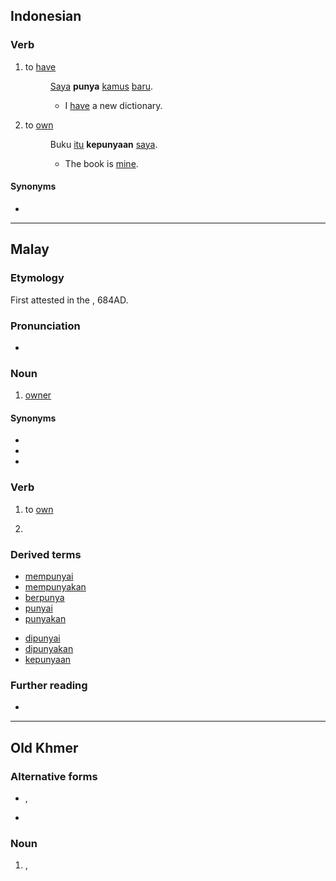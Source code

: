 ==Indonesian==

===Verb===
{{id-verb}}

# to [[have]]
#: [[saya|Saya]] '''punya''' [[kamus]] [[baru]].
#:* I [[have]] a new dictionary.
# to [[own]]
#: Buku [[itu]] '''kepunyaan''' [[saya]].
#:* The book is [[mine]].

====Synonyms====
* {{l|id|milik}}

----

==Malay==

===Etymology===
First attested in the {{w|Talang Tuo inscription}}, 684AD.

===Pronunciation===
* {{rhymes|ms|a|s=2}}

===Noun===
{{ms-noun|j=ڤوڽا}}

# [[owner]]

====Synonyms====
* {{l|ms|pemilik}}
* {{l|ms|tuan}}
* {{l|ms|empunya}}

===Verb===
{{ms-verb|j=ڤوڽا}}

# to [[own]]
#: {{ux|ms|Buku [[ini]] [[saya]] '''punya'''.|This book is mine.}}
# {{lb|ms|spoken}} {{n-g|Emphasizes a word that is repeated}}

===Derived terms===
{{der-top}}
* [[mempunyai]]
* [[mempunyakan]]
* [[berpunya]]
* [[punyai]]
* [[punyakan]]
{{der-mid}}
* [[dipunyai]]
* [[dipunyakan]]
* [[kepunyaan]]
{{der-bottom}}

===Further reading===
* {{R:PRPM}}

----

==Old Khmer==

===Alternative forms===
* {{l|okz|puṇya}}, {{l|okz|បុណ្យ}}
* {{l|okz|បុន្យ}}

===Noun===
{{head|okz|noun}}

# {{form of|okz|Latin script form|បុន្យ}}, {{alternative spelling of|nocap=1|okz|បុណ្យ||tr=puṇya|t=[[merit]]}}